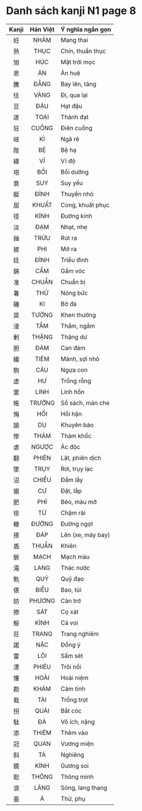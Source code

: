 # Danh sách kanji N1 page 8

| Kanji | Hán Việt | Ý nghĩa ngắn gọn |
| :---: | :------: | :--------------- |
| 妊 | NHÂM | Mang thai |
| 熟 | THỤC | Chín, thuần thục |
| 旭 | HÚC | Mặt trời mọc |
| 恩 | ÂN | Ân huệ |
| 騰 | ĐẰNG | Bay lên, tăng |
| 往 | VÃNG | Đi, qua lại |
| 豆 | ĐẬU | Hạt đậu |
| 遂 | TOẠI | Thành đạt |
| 狂 | CUỒNG | Điên cuồng |
| 岐 | KÌ | Ngã rẽ |
| 陛 | BỆ | Bệ hạ |
| 緯 | VĨ | Vĩ độ |
| 培 | BỒI | Bồi dưỡng |
| 衰 | SUY | Suy yếu |
| 艇 | ĐĨNH | Thuyền nhỏ |
| 屈 | KHUẤT | Cong, khuất phục |
| 径 | KÍNH | Đường kính |
| 淡 | ĐẠM | Nhạt, nhẹ |
| 抽 | TRỪU | Rút ra |
| 披 | PHI | Mở ra |
| 廷 | ĐÌNH | Triều đình |
| 錦 | CẨM | Gấm vóc |
| 准 | CHUẨN | Chuẩn bị |
| 暑 | THỬ | Nóng bức |
| 磯 | KI | Bờ đá |
| 奨 | TƯỞNG | Khen thưởng |
| 浸 | TẨM | Thấm, ngấm |
| 剰 | THẶNG | Thặng dư |
| 胆 | ĐẢM | Can đảm |
| 繊 | TIÊM | Mảnh, sợi nhỏ |
| 駒 | CÂU | Ngựa con |
| 虚 | HƯ | Trống rỗng |
| 霊 | LINH | Linh hồn |
| 帳 | TRƯỚNG | Sổ sách, màn che |
| 悔 | HỐI | Hối hận |
| 諭 | DỤ | Khuyên bảo |
| 惨 | THẢM | Thảm khốc |
| 虐 | NGƯỢC | Ác độc |
| 翻 | PHIÊN | Lật, phiên dịch |
| 墜 | TRỤY | Rơi, trụy lạc |
| 沼 | CHIỂU | Đầm lầy |
| 据 | CƯ | Đặt, lắp |
| 肥 | PHÌ | Béo, màu mỡ |
| 徐 | TỪ | Chậm rãi |
| 糖 | ĐƯỜNG | Đường ngọt |
| 搭 | ĐÁP | Lên (xe, máy bay) |
| 盾 | THUẪN | Khiên |
| 脈 | MẠCH | Mạch máu |
| 滝 | LANG | Thác nước |
| 軌 | QUỸ | Quỹ đạo |
| 俵 | BIỂU | Bao, túi |
| 妨 | PHƯƠNG | Cản trở |
| 擦 | SÁT | Cọ xát |
| 鯨 | KÌNH | Cá voi |
| 荘 | TRANG | Trang nghiêm |
| 諾 | NẶC | Đồng ý |
| 雷 | LÔI | Sấm sét |
| 漂 | PHIÊU | Trôi nổi |
| 懐 | HOÀI | Hoài niệm |
| 勘 | KHÁM | Cảm tính |
| 栽 | TÀI | Trồng trọt |
| 拐 | QUẢI | Bắt cóc |
| 駄 | ĐÀ | Vô ích, nặng |
| 添 | THIÊM | Thêm vào |
| 冠 | QUAN | Vương miện |
| 斜 | TÀ | Nghiêng |
| 鏡 | KÍNH | Gương soi |
| 聡 | THÔNG | Thông minh |
| 浪 | LÃNG | Sóng, lang thang |
| 亜 | Á | Thứ, phụ |
